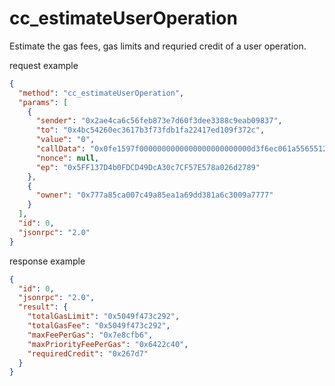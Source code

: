 # cc_estimateUserOperation

Estimate the gas fees, gas limits and requried credit of a user operation.

request example
```json
{
  "method": "cc_estimateUserOperation",
  "params": [
    {
      "sender": "0x2ae4ca6c56feb873e7d60f3dee3388c9eab09837",
      "to": "0x4bc54260ec3617b3f73fdb1fa22417ed109f372c",
      "value": "0",
      "callData": "0x0fe1597f0000000000000000000000000d3f6ec061a5565512c2bb04897d7190c88e822c000000000000000000000000000000000000000000000000000000000000000100000000000000000000000000000000000000000000000000000000000000010000000000000000000000002ae4ca6c56feb873e7d60f3dee3388c9eab09837000000000000000000000000000000000000000000000000000000000000000100000000000000000000000000000000000000000000000000000000000000c00000000000000000000000000000000000000000000000000000000000000000",
      "nonce": null,
      "ep": "0x5FF137D4b0FDCD49DcA30c7CF57E578a026d2789"
    },
    {
      "owner": "0x777a85ca007c49a85ea1a69dd381a6c3009a7777"
    }
  ],
  "id": 0,
  "jsonrpc": "2.0"
}
```

response example

```json
{
  "id": 0,
  "jsonrpc": "2.0",
  "result": {
    "totalGasLimit": "0x5049f473c292",
    "totalGasFee": "0x5049f473c292",
    "maxFeePerGas": "0x7e8cfb6",
    "maxPriorityFeePerGas": "0x6422c40",
    "requiredCredit": "0x267d7"
  }
}
```
